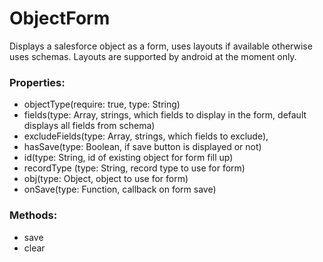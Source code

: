 
<!-- Define story settings here -->
<Meta title="Components/ObjectForm" />

# ObjectForm
Displays a salesforce object as a form, uses layouts if available otherwise uses schemas. Layouts are supported by android at the moment only.

### Properties:
- objectType(require: true, type: String)
- fields(type: Array, strings, which fields to display in the form, default displays all fields from schema)
- excludeFields(type: Array, strings, which fields to exclude),
- hasSave(type: Boolean, if save button is displayed or not)
- id(type: String, id of existing object for form fill up)
- recordType (type: String, record type to use for form)
- obj(type: Object, object to use for form)
- onSave(type: Function, callback on form save)

### Methods:
- save
- clear
